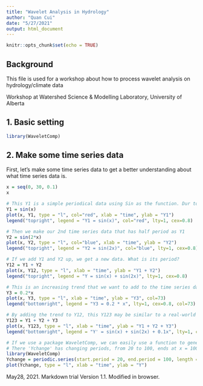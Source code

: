 ```yaml
---
title: "Wavelet Analysis in Hydrology"
author: "Quan Cui"
date: "5/27/2021"
output: html_document
---
```


```r
knitr::opts_chunk$set(echo = TRUE)
```

## Background

This file is used for a workshop about how to process wavelet analysis on hydrology/climate data
 
Workshop at Watershed Science & Modelling Laboratory, University of Alberta


## 1. Basic setting
```r
library(WaveletComp)
```

## 2. Make some time series data

First, let's make some time series data to get a better understanding about what time series data is.

```r
x = seq(0, 30, 0.1)
x

# This Y1 is a simple periodical data using Sin as the function. Dur to this function, the sata has a period as pi.
Y1 = sin(x)
plot(x, Y1, type = "l", col="red", xlab = "time", ylab = "Y1")
legend("topright", legend = "Y1 = sin(x)", col="red", lty=1, cex=0.8)

# Then we make our 2nd time series data that has half period as Y1
Y2 = sin(2*x)
plot(x, Y2, type = "l", col="blue", xlab = "time", ylab = "Y2")
legend("topright", legend = "Y2 = sin(2x)", col="blue", lty=1, cex=0.8)

# If we add Y1 and Y2 up, we get a new data. What is its period?
Y12 = Y1 + Y2
plot(x, Y12, type = "l", xlab = "time", ylab = "Y1 + Y2")
legend("topright", legend = "Y = sin(x) + sin(2x)", lty=1, cex=0.8)

# This is an increasing trend that we want to add to the time series data.
Y3 = 0.2*x
plot(x, Y3, type = "l", xlab = "time", ylab = "Y3", col=73)
legend("bottomright", legend = "Y3 = 0.2 * x", lty=1, cex=0.8, col=73)

# By adding the trend to Y12, this Y123 may be similar to a real-world time series data, which both has trend and period.
Y123 = Y1 + Y2 + Y3
plot(x, Y123, type = "l", xlab = "time", ylab = "Y1 + Y2 + Y3")
legend("bottomright", legend = "Y' = sin(x) + sin(2x) + 0.1x", lty=1, cex=0.8)

# If we use a package WaveletComp, we can easily use a function to generate periodic data with trend.
# There 'Ychange' has changing periods, from 20 to 100, ends at x = 1000.
library(WaveletComp)
Ychange = periodic.series(start.period = 20, end.period = 100, length = 1000)
plot(Ychange, type = "l", xlab = "time", ylab = "Y")

```


May28, 2021. Markdown trial Version 1.1. Modified in browser.
